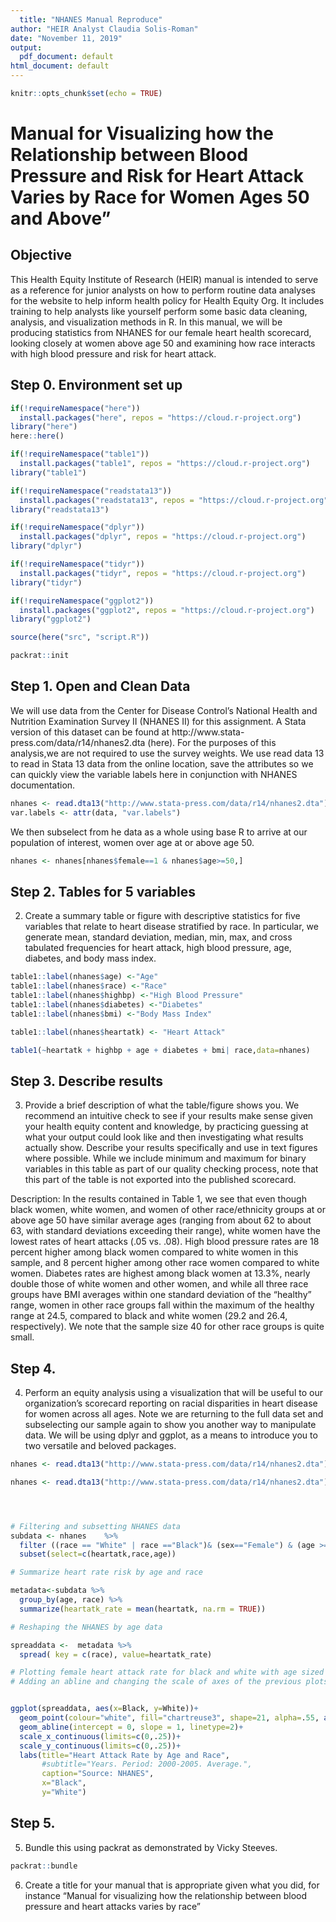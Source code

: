 ```yaml
---
  title: "NHANES Manual Reproduce"
author: "HEIR Analyst Claudia Solis-Roman"
date: "November 11, 2019"
output:
  pdf_document: default
html_document: default
---
```

  
  ```r
knitr::opts_chunk$set(echo = TRUE)

```

# Manual for Visualizing how the Relationship between Blood Pressure and Risk for Heart Attack Varies by Race for Women Ages 50 and Above”

## Objective
This Health Equity Institute of Research (HEIR) manual is intended to serve as a reference for junior analysts on how to perform routine data analyses for the website to help inform health policy for Health Equity Org. It includes training to help analysts like yourself perform some basic data cleaning, analysis, and visualization methods in R. In this manual, we will be producing statistics from NHANES for our female heart health scorecard, looking closely at women above age 50 and examining how race interacts with high blood pressure and risk for heart attack.

## Step 0. Environment set up
```r
if(!requireNamespace("here"))
  install.packages("here", repos = "https://cloud.r-project.org")
library("here")
here::here()

if(!requireNamespace("table1"))
  install.packages("table1", repos = "https://cloud.r-project.org")
library("table1")

if(!requireNamespace("readstata13"))
  install.packages("readstata13", repos = "https://cloud.r-project.org")
library("readstata13")

if(!requireNamespace("dplyr"))
  install.packages("dplyr", repos = "https://cloud.r-project.org")
library("dplyr")

if(!requireNamespace("tidyr"))
  install.packages("tidyr", repos = "https://cloud.r-project.org")
library("tidyr")

if(!requireNamespace("ggplot2"))
  install.packages("ggplot2", repos = "https://cloud.r-project.org")
library("ggplot2")

source(here("src", "script.R"))

packrat::init
```

## Step 1. Open and Clean Data
We will use data from the Center for Disease Control's National Health and Nutrition Examination Survey II (NHANES II) for this assignment. A Stata version of this dataset can be found at http://www.stata-press.com/data/r14/nhanes2.dta (here). For the purposes of this analysis,we are not required to use the survey weights. We use read data 13 to read in Stata 13 data from the online location, save the attributes so we can quickly view the variable labels here in conjunction with NHANES documentation. 

```r
nhanes <- read.dta13("http://www.stata-press.com/data/r14/nhanes2.dta")
var.labels <- attr(data, "var.labels")
```

We then subselect from he data as a whole using base R to arrive at our population of interest, women over age at or above age 50. 

```r
nhanes <- nhanes[nhanes$female==1 & nhanes$age>=50,]
```

## Step 2. Tables for 5 variables

2. Create a summary table or figure with descriptive statistics for five variables that relate to heart disease stratified by race. In particular, we generate mean, standard deviation, median, min, max, and cross tabulated frequencies for heart attack, high blood pressure, age, diabetes, and body mass index.

```r

table1::label(nhanes$age) <-"Age"
table1::label(nhanes$race) <-"Race"
table1::label(nhanes$highbp) <-"High Blood Pressure"
table1::label(nhanes$diabetes) <-"Diabetes"
table1::label(nhanes$bmi) <-"Body Mass Index"

table1::label(nhanes$heartatk) <- "Heart Attack"

table1(~heartatk + highbp + age + diabetes + bmi| race,data=nhanes)

```


## Step 3. Describe results
3. Provide a brief description of what the table/figure shows you. We recommend an intuitive check to see if your results make sense given your health equity content and knowledge, by practicing guessing at what your output could look like and then investigating what results actually show. Describe your results specifically and use in text figures where possible. While we include minimum and maximum for binary variables in this table as part of our quality checking process, note that this part of the table is not exported into the published scorecard.

Description: In the results contained in Table 1, we see that even though black women, white women, and women of other race/ethnicity groups at or above age 50 have similar average ages (ranging from about 62 to about 63, with standard deviations exceeding their range), white women have the lowest rates of heart attacks (.05 vs. .08). High blood pressure rates are 18 percent higher among black women compared to white women in this sample, and 8 percent higher among other race women compared to white women. Diabetes rates are highest among black women at 13.3%, nearly double those of white women and other women, and while all three race groups have BMI averages within one standard deviation of the "healthy" range, women in other race groups fall within the maximum of the healthy range at 24.5, compared to black and white women (29.2 and 26.4, respectively). We note that the sample size 40 for other race groups is quite small. 

## Step 4. 
4. Perform an equity analysis using a visualization that will be useful to our organization's scorecard reporting on racial disparities in heart disease for women across all ages. Note we are returning to the full data set and subselecting our sample again to show you another way to manipulate data. We will be using dplyr and ggplot, as a means to introduce you to two versatile and beloved packages.


```r
nhanes <- read.dta13("http://www.stata-press.com/data/r14/nhanes2.dta")

nhanes <- read.dta13("http://www.stata-press.com/data/r14/nhanes2.dta")




# Filtering and subsetting NHANES data
subdata <- nhanes    %>% 
  filter ((race == "White" | race =="Black")& (sex=="Female") & (age >=50))%>%
  subset(select=c(heartatk,race,age)) 

# Summarize heart rate risk by age and race

metadata<-subdata %>%
  group_by(age, race) %>%
  summarize(heartatk_rate = mean(heartatk, na.rm = TRUE))

# Reshaping the NHANES by age data

spreaddata <-  metadata %>% 
  spread( key = c(race), value=heartatk_rate)

# Plotting female heart attack rate for black and white with age sized dots
# Adding an abline and changing the scale of axes of the previous plots


ggplot(spreaddata, aes(x=Black, y=White))+
  geom_point(colour="white", fill="chartreuse3", shape=21, alpha=.55, aes(size=age))+
  geom_abline(intercept = 0, slope = 1, linetype=2)+
  scale_x_continuous(limits=c(0,.25))+
  scale_y_continuous(limits=c(0,.25))+
  labs(title="Heart Attack Rate by Age and Race",
       #subtitle="Years. Period: 2000-2005. Average.",
       caption="Source: NHANES",
       x="Black",
       y="White")


```


## Step 5. 
5. Bundle this using packrat as demonstrated by Vicky Steeves.

```r
packrat::bundle
```

6. Create a title for your manual that is appropriate given what you did, for instance “Manual for
visualizing how the relationship between blood pressure and heart attacks varies by race”


